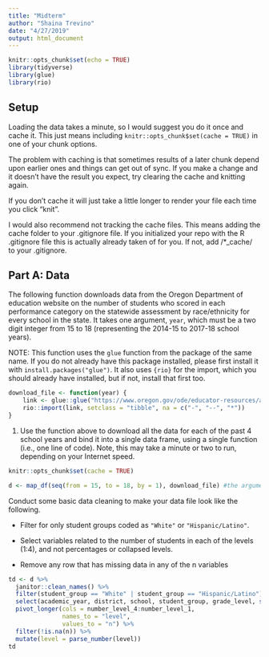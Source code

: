 ```yaml
---
title: "Midterm"
author: "Shaina Trevino"
date: "4/27/2019"
output: html_document
---
```


```r
knitr::opts_chunk$set(echo = TRUE)
library(tidyverse)
library(glue)
library(rio)
```

## Setup

Loading the data takes a minute, so I would suggest you do it once and cache it. This just means including  `knitr::opts_chunk$set(cache = TRUE)` in one of your chunk options.

The problem with caching is that sometimes results of a later chunk depend upon earlier ones and things can get out of sync. If you make a change and it doesn’t have the result you expect, try clearing the cache and knitting again.

If you don't cache it will just take a little longer to render your file each time you click “knit”.

I would also recommend not tracking the cache files. This means adding the cache folder to your .gitignore file. If you initialized your repo with the R .gitignore file this is actually already taken of for you. If not, add /*_cache/ to your  .gitignore.

## Part A: Data

The following function downloads data from the Oregon Department of education website on the number of students who scored in each performance category on the statewide assessment by race/ethnicity for every school in the state. It takes one argument, `year`, which must be a two digit integer from 15 to 18 (representing the 2014-15 to 2017-18 school years).

NOTE: This function uses the `glue` function from the package of the same name. If you do not already have this package installed, please first install it with `install.packages("glue")`. It also uses `{rio}` for the import, which you should already have installed, but if not, install that first too.

```r
download_file <- function(year) {
    link <- glue::glue("https://www.oregon.gov/ode/educator-resources/assessment/TestResults20{year}/pagr_schools_ela_raceethnicity_{year-1}{year}.xlsx")
    rio::import(link, setclass = "tibble", na = c("-", "--", "*"))
}
```

1. Use the function above to download all the data for each of the past 4 school years and bind it into a single data frame, using a single function (i.e., one line of code). Note, this may take a minute or two to run, depending on your Internet speed.

```r
knitr::opts_chunk$set(cache = TRUE)

d <- map_df(seq(from = 15, to = 18, by = 1), download_file) #the argument for the function above is the sequence

```

Conduct some basic data cleaning to make your data file look like the following.

* Filter for only student groups coded as `"White"` or `"Hispanic/Latino"`.

* Select variables related to the number of students in each of the levels (1:4), and not percentages or collapsed levels.

* Remove any row that has missing data in any of the n variables

```r
td <- d %>% 
  janitor::clean_names() %>% 
  filter(student_group == "White" | student_group == "Hispanic/Latino") %>% 
  select(academic_year, district, school, student_group, grade_level, starts_with("number_level")) %>% 
  pivot_longer(cols = number_level_4:number_level_1, 
               names_to = "level",
               values_to = "n") %>% 
  filter(!is.na(n)) %>% 
  mutate(level = parse_number(level))
td
```

